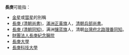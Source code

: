 '''長庚'''可能指：
*[[金星|金星]]或[[彗星|彗星]]的別稱
*[[長庚_(清朝尚書)|長庚 (清朝尚書)]]，[[满洲八旗|滿洲]][[正黃旗|正黃旗]]人，[[清朝兵部尚書|清朝兵部尚書]]。
*[[長庚_(清朝同知)|長庚 (清朝同知)]]，满洲[[镶蓝旗|镶蓝旗]]人，清朝[[台灣府北路理番同知|台灣府北路理番同知]]。
*[[財團法人長庚紀念醫院|財團法人長庚紀念醫院]]
*[[長庚大學|長庚大學]]
*[[長庚科技大學|長庚科技大學]]

{{disambig|Cat=二字亞洲相關消歧義}}